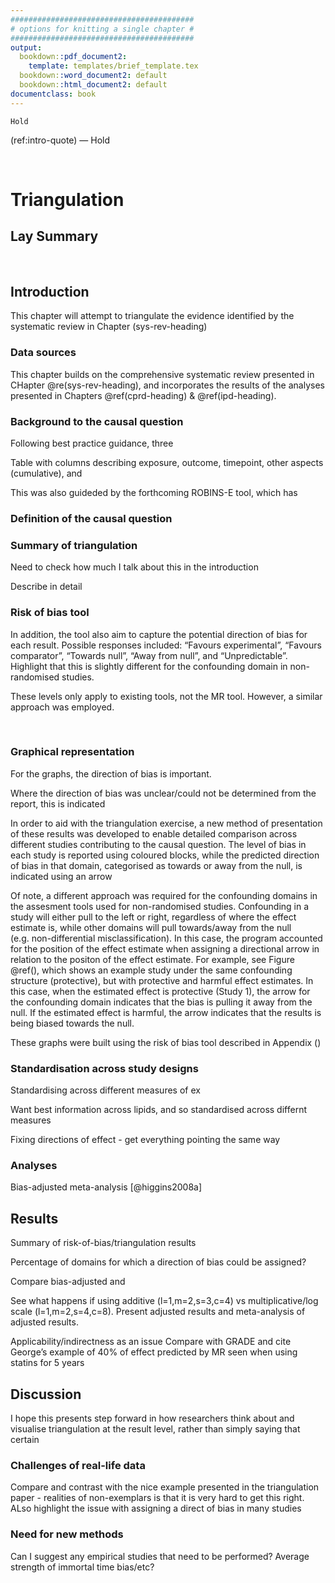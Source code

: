 ```yaml
---
#########################################
# options for knitting a single chapter #
#########################################
output:
  bookdown::pdf_document2:
    template: templates/brief_template.tex
  bookdown::word_document2: default
  bookdown::html_document2: default
documentclass: book
---
```


```block
Hold
```
(ref:intro-quote) --- Hold

<!-- TODO Add this to the Chapter summary in the introduction and  -->

<!----------------------------------------------------------------------------->
&nbsp;

<!-- ### Triangulation across evidence sources -->

<!-- TODO Have a look at this - potentially move to triangulation chapter -->

<!-- One key question for which multiple distinct sources of evidence were available were those looking at Laz -->

<!-- Consideration of the potential impact of the magnitude and direct of residual confounders/bias is not a major stretch from what is already happening in the assessment of the quality of evidence (GRADE) framework. Within GRADE, the overall quality of evidence can be upgraded when there is deemed to be unmeasured or residual confounding variables which reduce the. For example, if the propensity to treatment is related to comorbidity burden, but those on treatment still have better outcomes then those on control, it is likely that the true effect of the intervention is being underestimated. [@guyatt2011] -->

<!-- Without our framework and as part of the risk-of-bias assessments reported in \@ref(risk-of-bias-subheading), I attempted to records the direction of the bias, so that it could feed into the triangulation. -->


# Triangulation {#tri-heading}

## Lay Summary

<!----------------------------------------------------------------------------->
&nbsp;

## Introduction

This chapter will attempt to triangulate the evidence identified by the systematic review in Chapter \ref(sys-rev-heading)

### Data sources

This chapter builds on the comprehensive systematic review presented in CHapter \@re(sys-rev-heading), and incorporates the results of the analyses presented in Chapters \@ref(cprd-heading) & \@ref(ipd-heading).

<!----------------------------------------------------------------------------->

### Background to the causal question

Following best practice guidance, three 

Table with columns describing exposure, outcome, timepoint, other aspects (cumulative), and

This was also guideded by the forthcoming ROBINS-E tool, which has

<!----------------------------------------------------------------------------->

### Definition of the causal question

<!-- TODO See ROBINS-E for this, as to how to think about exposures -->

### Summary of triangulation

Need to check how much I talk about this in the introduction

Describe in detail

### Risk of bias tool

In addition, the tool also aim to capture the potential direction of bias for each result. Possible responses included: "Favours experimental", "Favours comparator", "Towards null", "Away from null", and "Unpredictable". Highlight that this is slightly different for the confounding domain in non-randomised studies.

These levels only apply to existing tools, not the MR tool. However, a similar approach was employed.

<!----------------------------------------------------------------------------->
&nbsp;

### Graphical representation

For the graphs, the direction of bias is important.

Where the direction of bias was unclear/could not be determined from the report, this is indicated

In order to aid with the triangulation exercise, a new method of presentation of these results was developed to enable detailed comparison across different studies contributing to the causal question.
The level of bias in each study is reported using coloured blocks, while the predicted direction of bias in that domain, categorised as towards or away from the null, is indicated using an arrow

Of note, a different approach was required for the confounding domains in the assesment tools used for non-randomised studies. Confounding in a study will either pull to the left or right, regardless of where the effect estimate is, while other domains will pull towards/away from the null (e.g. non-differential misclassification). In this case, the program accounted for the position of the effect estimate when assigning a directional arrow in relation to the positon of the effect estimate. 
For example, see Figure \@ref(), which shows an example study under the same confounding structure (protective), but with protective and harmful effect estimates. In this case, when the estimated effect is protective (Study 1), the arrow for the confounding domain indicates that the bias is pulling it away from the null. If the estimated effect is harmful, the arrow indicates that the results is being biased towards the null.

These graphs were built using the risk of bias tool described in Appendix \ref()

<!-- TODO Does immortal time bias not also have a consistent effect -->

<!----------------------------------------------------------------------------->

### Standardisation across study designs

Standardising across different measures of ex

Want best information across lipids, and so standardised across differnt measures

Fixing directions of effect - get everything pointing the same way

<!----------------------------------------------------------------------------->
### Analyses

Bias-adjusted meta-analysis [@higgins2008a]

<!----------------------------------------------------------------------------->

## Results

Summary of risk-of-bias/triangulation results

Percentage of domains for which a direction of bias could be assigned?

Compare bias-adjusted and

See what happens if using additive (l=1,m=2,s=3,c=4) vs multiplicative/log scale (l=1,m=2,s=4,c=8). Present adjusted results and meta-analysis of adjusted results.

Applicability/indirectness as an issue 
Compare with GRADE and cite George's example of 40% of effect predicted by MR seen when using statins for 5 years

<!----------------------------------------------------------------------------->

## Discussion

I hope this presents step forward in how researchers think about and visualise triangulation at the result level, rather than simply saying that certain 

### Challenges of real-life data

Compare and contrast with the nice example presented in the triangulation paper - realities of non-exemplars is that it is very hard to get this right. ALso highlight the issue with assigning a direct of bias in many studies

### Need for new methods 

Can I suggest any empirical studies that need to be performed? Average strength of immortal time bias/etc?








